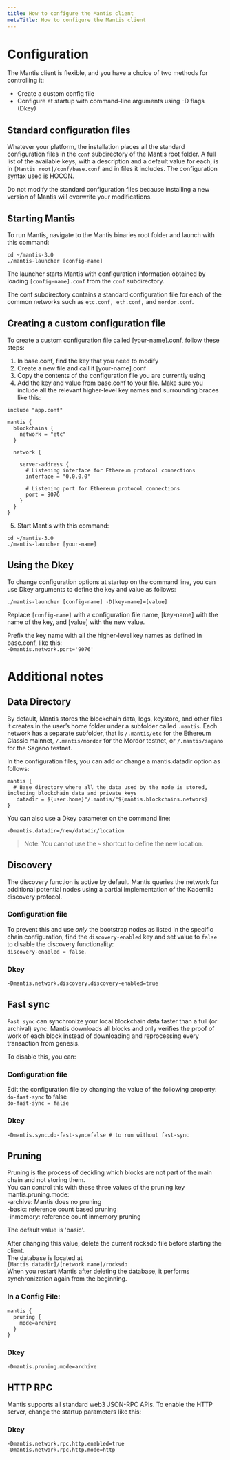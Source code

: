 ```yaml
---
title: How to configure the Mantis client
metaTitle: How to configure the Mantis client
---
```


# Configuration
The Mantis client is flexible, and you have a choice of two methods for controlling it:

 - Create a custom config file
 - Configure at startup with command-line arguments using -D flags (Dkey)

## Standard configuration files
Whatever your platform, the installation places all the standard configuration files in the `conf` subdirectory of the Mantis root folder.
A full list of the available keys, with a description and a default value for each, is in `[Mantis root]/conf/base.conf` and in files it includes. 
The configuration syntax used is [HOCON](https://github.com/lightbend/config/blob/master/HOCON.md).

Do not modify the standard configuration files because installing a new version of Mantis will overwrite your modifications.

## Starting Mantis
To run Mantis, navigate to the Mantis binaries root folder and launch with this command:

```
cd ~/mantis-3.0
./mantis-launcher [config-name]
```
The launcher starts Mantis with configuration information obtained by loading `[config-name].conf` from the `conf` subdirectory.

The conf subdirectory contains a standard configuration file for each of the common networks such as `etc.conf, eth.conf,` and `mordor.conf`.

## Creating a custom configuration file
To create a custom configuration file called [your-name].conf, follow these steps:
1. In base.conf, find the key that you need to modify
2. Create a new file and call it [your-name].conf
3. Copy the contents of the configuration file you are currently using
4. Add the key and value from base.conf to your file. Make sure you include all the relevant higher-level key names and surrounding braces like this:
```
include "app.conf"

mantis {
  blockchains {
    network = "etc"
  }

  network {

    server-address {
      # Listening interface for Ethereum protocol connections
      interface = "0.0.0.0"

      # Listening port for Ethereum protocol connections
      port = 9076
    }
  }
}
```

5. Start Mantis with this command:
```
cd ~/mantis-3.0
./mantis-launcher [your-name]
``` 

## Using the Dkey
To change configuration options at startup on the command line, you can use Dkey arguments to define the key and value as follows:

```
./mantis-launcher [config-name] -D[key-name]=[value]
```

Replace `[config-name]` with a configuration file name, [key-name] with the name of the key, and [value] with the new value.

Prefix the key name with all the higher-level key names as defined in base.conf, like this:  
`-Dmantis.network.port='9076'`

# Additional notes
## Data Directory
By default, Mantis stores the blockchain data, logs, keystore, and other files it creates in the user’s home folder under a subfolder called `.mantis`. Each network has a separate subfolder, that is `/.mantis/etc` for the Ethereum Classic mainnet, `/.mantis/mordor` for the Mordor testnet, or `/.mantis/sagano` for the Sagano testnet.

In the configuration files, you can add or change a mantis.datadir option as follows:

```
mantis {
  # Base directory where all the data used by the node is stored, including blockchain data and private keys
   datadir = ${user.home}"/.mantis/"${mantis.blockchains.network}
}
```
You can also use a Dkey parameter on the command line:

```
-Dmantis.datadir=/new/datadir/location
```

> Note: You cannot use the `~` shortcut to define the new location.

## Discovery
The discovery function is active by default. Mantis queries the network for additional potential nodes using a partial implementation of the Kademlia discovery protocol.

### Configuration file
To prevent this and use *only* the bootstrap nodes as listed in the specific chain configuration, find the `discovery-enabled` key and set value to `false` to disable the discovery functionality:  
`discovery-enabled = false`.

### Dkey
```
-Dmantis.network.discovery.discovery-enabled=true
```

## Fast sync
`Fast sync` can synchronize your local blockchain data faster than a full (or archival) sync. Mantis downloads all blocks and only verifies the proof of work of each block instead of downloading and reprocessing every transaction from genesis.

To disable this, you can:

### Configuration file
Edit the configuration file by changing the value of the following property: `do-fast-sync` to false  
`do-fast-sync = false`

### Dkey
```
-Dmantis.sync.do-fast-sync=false # to run without fast-sync
```

## Pruning
Pruning is the process of deciding which blocks are not part of the main chain and not storing them.   
You can control this with these three values of the pruning key mantis.pruning.mode:  
-archive:  Mantis does no pruning  
-basic:    reference count based pruning  
-inmemory: reference count inmemory pruning  

The default value is 'basic'.
  
After changing this value, delete the current rocksdb file before starting the client.   
The database is located at  
`[Mantis datadir]/[network name]/rocksdb`  
When you restart Mantis after deleting the database, it performs synchronization again from the beginning.
### In a Config File:
```
mantis {
  pruning {
    mode=archive    
  }
}
```

### Dkey
```
-Dmantis.pruning.mode=archive
```

## HTTP RPC
Mantis supports all standard web3 JSON-RPC APIs.
To enable the HTTP server, change the startup parameters like this:

### Dkey
```
-Dmantis.network.rpc.http.enabled=true
-Dmantis.network.rpc.http.mode=http
```
